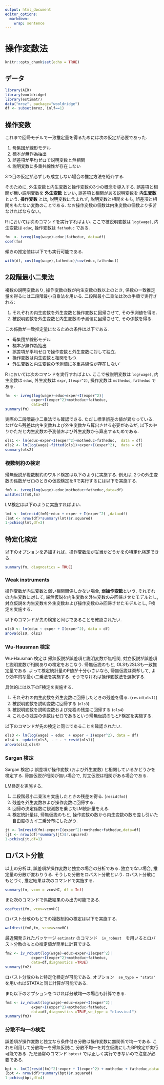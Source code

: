 ```yaml
---
output: html_document
editor_options: 
  markdown: 
    wrap: sentence
---
```


# 操作変数法

```r
knitr::opts_chunk$set(echo = TRUE)
```

## データ

```r
library(AER)
library(wooldridge)
library(estimatr)
data("mroz", package="wooldridge")
df <- subset(mroz, inlf==1)
```

## 操作変数

これまで回帰モデルで一致推定量を得るためには次の仮定が必要であった.

1.  母集団が線形モデル
2.  標本が無作為抽出
3.  誤差項が平均ゼロで説明変数と無相関
4.  説明変数に多重共線性が存在しない

3つ目の仮定が必ずしも成立しない場合の推定方法を紹介する.

そのために, 外生変数と内生変数と操作変数の3つの概念を導入する.
誤差項と相関が無い説明変数を **外生変数** といい, 誤差項と相関がある説明変数を **内生変数** という.
**操作変数** とは, 説明変数に含まれず, 説明変数と相関をもち, 誤差項と相関をもたない変数のことである.
なお操作変数の個数は内生変数の個数より多苦なければならない。

R においては次のコマンドを実行すればよい.
ここで被説明変数は `log(wage)`, 内生変数は `educ`, 操作変数は `fatheduc` である.

```r
fm  <- ivreg(log(wage)~educ|fatheduc, data=df)
coef(fm)
```

傾きの推定値は以下でも実行可能である.

```r
with(df, cov(log(wage),fatheduc)/cov(educ,fatheduc))
```

## 2段階最小二乗法

複数の説明変数あり, 操作変数の数が内生変数の数以上のとき, 係数の一致推定量を得るには二段階最小自乗法を用いる.
二段階最小二乗法は次の手順で実行される:

1.  それぞれの内生変数を外生変数と操作変数に回帰させて, その予測値を得る.
2.  被説明変数を外生変数と内生変数の予測値に回帰させて, その係数を得る.

この係数が一致推定量になるための条件は以下である.

-   母集団が線形モデル
-   標本が無作為抽出
-   誤差項が平均ゼロで操作変数と外生変数に対して独立.
-   操作変数は内生変数と相関をもつ.
-   外生変数と内生変数の予測値に多重共線性が存在しない\`

R においては次のコマンドを実行すればよい.
ここで被説明変数は `log(wage)`, 内生変数は `educ`, 外生変数は `expr`, `I(expr^2)`, 操作変数は `motheduc`, `fatheduc` である.

```r
fm  <- ivreg(log(wage)~educ+exper+I(exper^2)|
            exper+I(exper^2)+motheduc+fatheduc,
            data=df)
summary(fm)
```

実際の二段階最小二乗法でも確認できる.
ただし標準誤差の値が異なっている.
なぜなら残差は内生変数および外生変数から算出させる必要があるが, 以下のやりかただと内生変数の予測値および外生変数から算出するためである.

```r
ols1 <- lm(educ~exper+I(exper^2)+motheduc+fatheduc,  data = df)
ols2 <- lm(log(wage)~fitted(ols1)+exper+I(exper^2),  data = df)
summary(ols2)
```

### 複数制約の検定

帰無仮説が複数制約のワルド検定は以下のように実施する.
例えば, 2つの外生変数の係数がゼロのときの仮説検定をRで実行するには以下を実施する.

```r
fm0 <- ivreg(log(wage)~educ|motheduc+fatheduc,data=df)
waldtest(fm0,fm)
```

LM検定は以下のように実施すればよい.

```r
lmt <- lm(resid(fm0)~educ + exper + I(exper^2) ,data=df)
(lmt <- nrow(df)*summary(lmt)$r.squared)
1-pchisq(lmt,df=3)
```

## 特定化検定

以下のオプションを追加すれば、操作変数法が妥当かどうかをの特定化検定できる.

```r
summary(fm, diagnostics = TRUE)
```

### Weak instruments

操作変数が内生変数と弱い相関関係しかない場合, **弱操作変数**という.
それぞれの内生変数に対して, 帰無仮説を内生変数を外生変数のみ回帰させたモデルとし, 対立仮説を内生変数を外生変数および操作変数のみ回帰させたモデルとし, F検定を実施する.

以下のコマンドが先の検定と同じであることを確認されたい.

```r
ols0 <- lm(educ ~ exper + I(exper^2), data = df)
anova(ols0, ols1)
```

### Wu-Hausman 検定

Wu-Hausman 検定は 帰無仮説が誤差項と説明変数が無相関, 対立仮説が誤差項と説明変数が相関ありの検定をおこなう.
帰無仮説のもと, OLSも2SLSも一致推定量である.
よって検定統計量のP値が十分小さいなら, 帰無仮説は棄却して, より効率的な最小二乗法を実施する.
そうでなければ操作変数法を選択する.

具体的には以下のF検定を実施する.

1.  それぞれの内生変数を外生変数に回帰したときの残差を得る. (`resid(ols1)`)
2.  被説明変数を説明変数に回帰する (`ols3`)
3.  被説明変数を説明変数および先程の残差に回帰する (`ols4`)
4.  これらの残差の係数はゼロであるという帰無仮説のもとF検定を実施する.

以下のコマンドが先の検定と同じであることを確認されたい.

```r
ols3 <- lm(log(wage) ~ educ  + exper + I(exper^2), data = df)
ols4 <- update(ols3, . ~ . + resid(ols1))
anova(ols3,ols4)
```

### Sargan 検定

Sargan 検定は 誤差項が操作変数 (および外生変数) と相関しているかどうかを検定する.
帰無仮説が相関が無い場合で, 対立仮説は相関がある場合である.

LM検定を実施する.

1.  二段階最小二乗法を実施したときの残差を得る. (`resid(fm)`)
2.  残差を外生変数および操作変数に回帰する.
3.  回帰の決定係数に観測数を乗じたLM統計量をえる.
4.  検定統計量は, 帰無仮説のもと, 操作変数の数から内生変数の数を差し引いた自由度のカイ二乗分布にしたがう.

```r
jt <- lm(resid(fm)~exper+I(exper^2)+motheduc+fatheduc,data=df)
(jt <- nrow(df)*summary(jt)$r.squared)
1-pchisq(jt,df=1)
```

## ロバスト分散

以上の分析は, 誤差項が操作変数と独立の場合の分析である.
独立でない場合, 推定量の分散が変わりうる.
そうした分散をロバスト分散という.
ロバスト分散にもとづく, 推定結果は次のコマンドで実施する.

```r
summary(fm, vcov = vcovHC, df = Inf)
```

また次のコマンドで係数結果のみ出力可能である.

```r
coeftest(fm, vcov=vcovHC)
```

ロバスト分散のもとでの複数制約の検定は以下を実施する.

```r
waldtest(fm0,fm, vcov=vcovHC)
```

最近開発されたパッケージ `estimatr` のコマンド　`iv_robust`　を用いるとロバスト分散のもとの推定値が簡単に計算できる.

```r
fm2 <- iv_robust(log(wage)~educ+exper+I(exper^2)|
            exper+I(exper^2)+motheduc+fatheduc,
            data=df,diagnostics =TRUE)
summary(fm2)        
```

ロバスト分散のもと特定化検定が可能である.
オプション　`se_type = "stata"` を用いればSTATAと同じ計算が可能である.

また以下のオプションをつければ分散均一の場合も計算できる.

```r
fm3 <- iv_robust(log(wage)~educ+exper+I(exper^2)|
            exper+I(exper^2)+motheduc+fatheduc,
            data=df,diagnostics =TRUE,se_type = "classical")
summary(fm3)  
```

### 分散不均一の検定

誤差項が操作変数と独立なら条件付き分散は操作変数に無関係で均一である.
これを利用して分散均一を帰無仮説に, 分散不均一を対立仮説にしたBP検定が実行可能である.
ただ通常のコマンド `bptest` では正しく実行できないので注意が必要である.

```r
bpt <- lm(I(resid(fm)^2)~exper + I(exper^2) + motheduc + fatheduc,data=df)
(bpt <- nrow(df)*summary(bpt)$r.squared)
1-pchisq(bpt,df=4)
```
